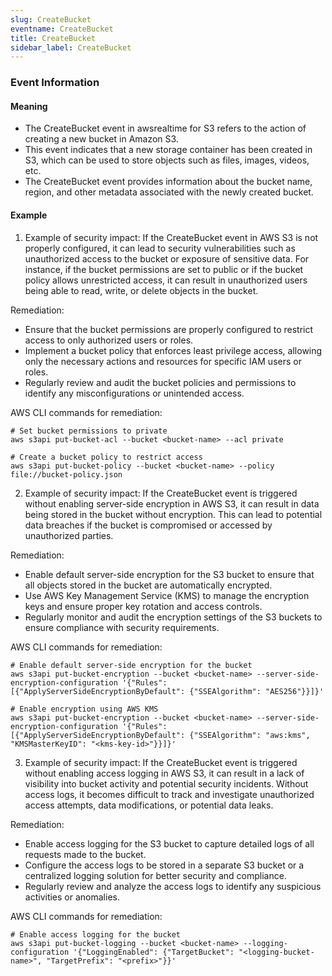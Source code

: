 ```yaml
--- 
slug: CreateBucket
eventname: CreateBucket
title: CreateBucket
sidebar_label: CreateBucket
---
```

                       
### Event Information

#### Meaning

- The CreateBucket event in awsrealtime for S3 refers to the action of creating a new bucket in Amazon S3.
- This event indicates that a new storage container has been created in S3, which can be used to store objects such as files, images, videos, etc.
- The CreateBucket event provides information about the bucket name, region, and other metadata associated with the newly created bucket.

#### Example

1. Example of security impact: If the CreateBucket event in AWS S3 is not properly configured, it can lead to security vulnerabilities such as unauthorized access to the bucket or exposure of sensitive data. For instance, if the bucket permissions are set to public or if the bucket policy allows unrestricted access, it can result in unauthorized users being able to read, write, or delete objects in the bucket.

Remediation:
- Ensure that the bucket permissions are properly configured to restrict access to only authorized users or roles.
- Implement a bucket policy that enforces least privilege access, allowing only the necessary actions and resources for specific IAM users or roles.
- Regularly review and audit the bucket policies and permissions to identify any misconfigurations or unintended access.

AWS CLI commands for remediation:
```
# Set bucket permissions to private
aws s3api put-bucket-acl --bucket <bucket-name> --acl private

# Create a bucket policy to restrict access
aws s3api put-bucket-policy --bucket <bucket-name> --policy file://bucket-policy.json
```

2. Example of security impact: If the CreateBucket event is triggered without enabling server-side encryption in AWS S3, it can result in data being stored in the bucket without encryption. This can lead to potential data breaches if the bucket is compromised or accessed by unauthorized parties.

Remediation:
- Enable default server-side encryption for the S3 bucket to ensure that all objects stored in the bucket are automatically encrypted.
- Use AWS Key Management Service (KMS) to manage the encryption keys and ensure proper key rotation and access controls.
- Regularly monitor and audit the encryption settings of the S3 buckets to ensure compliance with security requirements.

AWS CLI commands for remediation:
```
# Enable default server-side encryption for the bucket
aws s3api put-bucket-encryption --bucket <bucket-name> --server-side-encryption-configuration '{"Rules": [{"ApplyServerSideEncryptionByDefault": {"SSEAlgorithm": "AES256"}}]}'

# Enable encryption using AWS KMS
aws s3api put-bucket-encryption --bucket <bucket-name> --server-side-encryption-configuration '{"Rules": [{"ApplyServerSideEncryptionByDefault": {"SSEAlgorithm": "aws:kms", "KMSMasterKeyID": "<kms-key-id>"}}]}'
```

3. Example of security impact: If the CreateBucket event is triggered without enabling access logging in AWS S3, it can result in a lack of visibility into bucket activity and potential security incidents. Without access logs, it becomes difficult to track and investigate unauthorized access attempts, data modifications, or potential data leaks.

Remediation:
- Enable access logging for the S3 bucket to capture detailed logs of all requests made to the bucket.
- Configure the access logs to be stored in a separate S3 bucket or a centralized logging solution for better security and compliance.
- Regularly review and analyze the access logs to identify any suspicious activities or anomalies.

AWS CLI commands for remediation:
```
# Enable access logging for the bucket
aws s3api put-bucket-logging --bucket <bucket-name> --logging-configuration '{"LoggingEnabled": {"TargetBucket": "<logging-bucket-name>", "TargetPrefix": "<prefix>"}}'
```


 